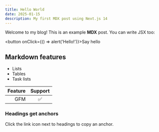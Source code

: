```yaml
---
title: Hello World
date: 2025-01-15
description: My first MDX post using Next.js 14
---
```


Welcome to my blog! This is an example **MDX** post. You can write JSX too:

<button onClick={() => alert('Hello!')}>Say hello</button>

## Markdown features

- Lists
- Tables
- Task lists

| Feature | Support |
|--------:|:-------:|
| GFM     |   ✅    |

### Headings get anchors

Click the link icon next to headings to copy an anchor.
